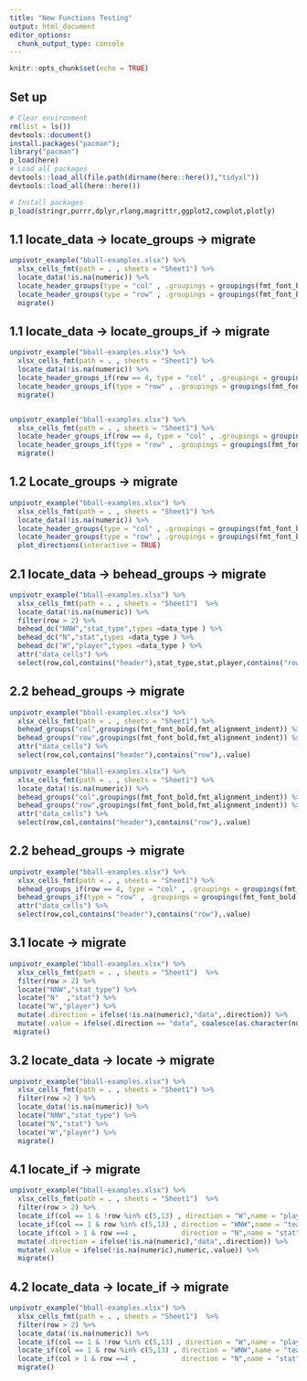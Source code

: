 ```yaml
---
title: "New Functions Testing"
output: html_document
editor_options: 
  chunk_output_type: console
---
```


```r
knitr::opts_chunk$set(echo = TRUE)
```

## Set up 

```r
# Clear environment 
rm(list = ls())
devtools::document()
install.packages("pacman");
library("pacman")
p_load(here)
# Load all packages 
devtools::load_all(file.path(dirname(here::here()),"tidyxl"))
devtools::load_all(here::here())

# Install packages
p_load(stringr,purrr,dplyr,rlang,magrittr,ggplot2,cowplot,plotly)
```


## 1.1 locate_data -> locate_groups ->  migrate 
```r
unpivotr_example("bball-examples.xlsx") %>%
  xlsx_cells_fmt(path = . , sheets = "Sheet1") %>% 
  locate_data(!is.na(numeric)) %>% 
  locate_header_groups(type = "col" , .groupings = groupings(fmt_font_bold,fmt_alignment_indent)) %>%
  locate_header_groups(type = "row" , .groupings = groupings(fmt_font_bold,fmt_alignment_indent)) %>%   
  migrate() 
```


## 1.1 locate_data -> locate_groups_if ->  migrate 
```r
unpivotr_example("bball-examples.xlsx") %>%
  xlsx_cells_fmt(path = . , sheets = "Sheet1") %>% 
  locate_data(!is.na(numeric)) %>% 
  locate_header_groups_if(row == 4, type = "col" , .groupings = groupings(fmt_font_bold,fmt_alignment_indent)) %>%
  locate_header_groups_if(type = "row" , .groupings = groupings(fmt_font_bold,fmt_alignment_indent)) %>%   
  migrate() 


unpivotr_example("bball-examples.xlsx") %>%
  xlsx_cells_fmt(path = . , sheets = "Sheet1") %>% 
  locate_header_groups_if(row == 4, type = "col" , .groupings = groupings(fmt_font_bold,fmt_alignment_indent)) %>%
  locate_header_groups_if(type = "row" , .groupings = groupings(fmt_font_bold,fmt_alignment_indent)) %>%   
  migrate() 
```

## 1.2                Locate_groups ->  migrate 
```r

unpivotr_example("bball-examples.xlsx") %>%
  xlsx_cells_fmt(path = . , sheets = "Sheet1") %>% 
  locate_data(!is.na(numeric)) %>% 
  locate_header_groups(type = "col" , .groupings = groupings(fmt_font_bold,fmt_alignment_indent)) %>% 
  locate_header_groups(type = "row" , .groupings = groupings(fmt_font_bold,fmt_alignment_indent)) %>% 
  plot_directions(interactive = TRUE)

```

## 2.1 locate_data -> behead_groups ->  migrate 
```r
unpivotr_example("bball-examples.xlsx") %>%
  xlsx_cells_fmt(path = . , sheets = "Sheet1")  %>%
  locate_data(!is.na(numeric)) %>% 
  filter(row > 2) %>% 
  behead_dc("NNW","stat_type",types =data_type ) %>% 
  behead_dc("N","stat",types =data_type ) %>% 
  behead_dc("W","player",types =data_type ) %>% 
  attr("data_cells") %>% 
  select(row,col,contains("header"),stat_type,stat,player,contains("row"))
```

## 2.2             behead_groups ->  migrate 
```r
unpivotr_example("bball-examples.xlsx") %>%
  xlsx_cells_fmt(path = . , sheets = "Sheet1") %>% 
  behead_groups("col",groupings(fmt_font_bold,fmt_alignment_indent)) %>% 
  behead_groups("row",groupings(fmt_font_bold,fmt_alignment_indent)) %>% 
  attr("data_cells") %>% 
  select(row,col,contains("header"),contains("row"),.value) 

unpivotr_example("bball-examples.xlsx") %>%
  xlsx_cells_fmt(path = . , sheets = "Sheet1") %>% 
  locate_data(!is.na(numeric)) %>% 
  behead_groups("col",groupings(fmt_font_bold,fmt_alignment_indent)) %>% 
  behead_groups("row",groupings(fmt_font_bold,fmt_alignment_indent)) %>% 
  attr("data_cells") %>% 
  select(row,col,contains("header"),contains("row"),.value) 

```
## 2.2             behead_groups ->  migrate 
```r

unpivotr_example("bball-examples.xlsx") %>%
  xlsx_cells_fmt(path = . , sheets = "Sheet1") %>% 
  behead_groups_if(row == 4, type = "col" , .groupings = groupings(fmt_font_bold,fmt_alignment_indent)) %>% 
  behead_groups_if(type = "row" , .groupings = groupings(fmt_font_bold,fmt_alignment_indent)) %>% 
  attr("data_cells") %>% 
  select(row,col,contains("header"),contains("row"),.value) 

```

## 3.1                       locate -> migrate 
```r
unpivotr_example("bball-examples.xlsx") %>%
  xlsx_cells_fmt(path = . , sheets = "Sheet1")  %>%
  filter(row > 2) %>% 
  locate("NNW","stat_type") %>%
  locate("N"  ,"stat") %>% 
  locate("W","player") %>% 
  mutate(.direction = ifelse(!is.na(numeric),"data",.direction)) %>% 
  mutate(.value = ifelse(.direction == "data", coalesce(as.character(numeric),as.character(character)),.value)) %>% 
 migrate()
```

## 3.2 locate_data -> locate -> migrate 
```r
unpivotr_example("bball-examples.xlsx") %>%
  xlsx_cells_fmt(path = . , sheets = "Sheet1") %>% 
  filter(row >2 ) %>%
  locate_data(!is.na(numeric)) %>% 
  locate("NNW","stat_type") %>%
  locate("N","stat") %>%  
  locate("W","player") %>% 
  migrate() 
```

## 4.1              locate_if -> migrate 
```r
unpivotr_example("bball-examples.xlsx") %>%
  xlsx_cells_fmt(path = . , sheets = "Sheet1")  %>% 
  filter(row > 2) %>% 
  locate_if(col == 1 & !row %in% c(5,13) , direction = "W",name = "player",types = data_type ) %>% 
  locate_if(col == 1 & row %in% c(5,13) , direction = "WNW",name = "team",types = data_type ) %>% 
  locate_if(col > 1 & row ==4 ,           direction = "N",name = "stat"  ,types = data_type ) %>%  
  mutate(.direction = ifelse(!is.na(numeric),"data",.direction)) %>% 
  mutate(.value = ifelse(!is.na(numeric),numeric,.value)) %>% 
  migrate()
```


## 4.2  locate_data -> locate_if -> migrate 
```r
unpivotr_example("bball-examples.xlsx") %>%
  xlsx_cells_fmt(path = . , sheets = "Sheet1")  %>% 
  filter(row > 2) %>% 
  locate_data(!is.na(numeric)) %>%    
  locate_if(col == 1 & !row %in% c(5,13) , direction = "W",name = "player",types = data_type ) %>% 
  locate_if(col == 1 & row %in% c(5,13) , direction = "WNW",name = "team",types = data_type ) %>% 
  locate_if(col > 1 & row ==4 ,           direction = "N",name = "stat"  ,types = data_type ) %>% 
  migrate()
```


